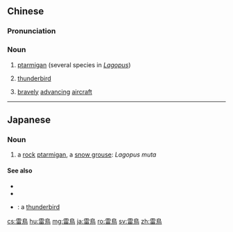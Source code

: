 {{also|雷鸟}}
==Chinese==
{{zh-forms|s=雷鸟}}
{{wikipedia|lang=zh}}

===Pronunciation===
{{zh-pron
|m=léiniǎo,er=y
|c=leoi4 niu5
|cat=n
}}

===Noun===
{{zh-noun}}

# [[ptarmigan]] (several species in ''[[Lagopus]]'')
# {{lb|zh|in native American mythology}} [[thunderbird]]
# {{lb|zh|figurative}} [[bravely]] [[advancing]] [[aircraft]] {{gloss|undeterred by thunderstorms}}

----

==Japanese==
{{ja-kanjitab|らい|ちょう|yomi=o}}

===Noun===
{{ja-noun|らいちょう}}

# a [[rock]] [[ptarmigan]], a [[snow grouse]]: ''Lagopus muta''

====See also====
* {{pedialite|lang=ja}}
* {{pedialite|Rock Ptarmigan}}
* {{ja-r|雷神鳥|らいじんちょう}}: a [[thunderbird]]

[[cs:雷鳥]]
[[hu:雷鳥]]
[[mg:雷鳥]]
[[ja:雷鳥]]
[[ro:雷鳥]]
[[sv:雷鳥]]
[[zh:雷鳥]]
